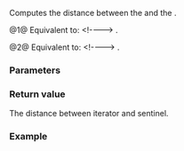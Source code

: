 {{title|operator-{{small|(ranges::adjacent_transform_view::''sentinel'')}}}}
{{cpp/ranges/adjacent_transform_view/navbar}}

{{dcl begin}}
{{dcl|num=1|since=c++23|
template&lt; bool OtherConst &gt;
    requires std::sized_sentinel_for&lt;/*inner-sentinel*/&lt;Const&gt;,
                                     /*inner-iterator*/&lt;OtherConst&gt;&gt;
friend constexpr
    ranges::range_difference_t&lt;/*maybe-const*/&lt;OtherConst, InnerView&gt;&gt;
        operator-( const /*iterator*/&lt;OtherConst&gt;&amp; x, const /*sentinel*/&amp; y );
}}
{{dcl|num=2|since=c++23|
template&lt; bool OtherConst &gt;
    requires std::sized_sentinel_for&lt;/*inner-sentinel*/&lt;Const&gt;,
                                     /*inner-iterator*/&lt;OtherConst&gt;&gt;
friend constexpr
    ranges::range_difference_t&lt;/*maybe-const*/&lt;OtherConst, InnerView&gt;&gt;
        operator-( const /*sentinel*/&amp; y, const /*iterator*/&lt;OtherConst&gt;&amp; x );
}}
{{dcl end}}

Computes the distance between the {{lt|cpp/ranges/adjacent_transform_view/iterator}} {{c|x}} and the {{rlp|/|sentinel}} {{c|y}}.

@1@ Equivalent to: &lt;!--{{c|1=return x.inner_ - y.inner_;}}--&gt;
{{box|{{c/core|return x.}}{{lti|cpp/ranges/adjacent_transform_view/iterator#Data members|inner_}}{{nbspt}}{{c/core|- y.}}{{rlpi|/#Data members|inner_}}{{c/core|;}}}}.

@2@ Equivalent to: &lt;!--{{c|1=return y.inner_ - x.inner_;}}--&gt;
{{box|{{c/core|return y.}}{{rlpi|/#Data members|inner_}}{{nbspt}}{{c/core|- x.}}{{lti|cpp/ranges/adjacent_transform_view/iterator#Data members|inner_}}{{c/core|;}}}}.

{{cpp/hidden friend|{{tt|adjacent_transform_view::''sentinel''}}|plural=yes|tmpl=yes}}

===Parameters===
{{par begin}}
{{par|x|the iterator}}
{{par|y|the sentinel}}
{{par end}}

===Return value===
The distance between iterator and sentinel.

===Example===
{{example}}

{{langlinks|de|es|ja|ru|zh}}